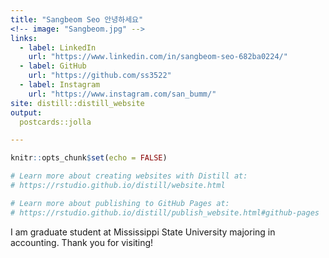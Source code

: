 ---
title: "Sangbeom Seo 안녕하세요"
<!-- image: "Sangbeom.jpg" -->
links:
  - label: LinkedIn
    url: "https://www.linkedin.com/in/sangbeom-seo-682ba0224/"
  - label: GitHub
    url: "https://github.com/ss3522"
  - label: Instagram
    url: "https://www.instagram.com/san_bumm/"
site: distill::distill_website
output:
  postcards::jolla

---

```{r setup, include=FALSE}
knitr::opts_chunk$set(echo = FALSE)

# Learn more about creating websites with Distill at:
# https://rstudio.github.io/distill/website.html

# Learn more about publishing to GitHub Pages at:
# https://rstudio.github.io/distill/publish_website.html#github-pages

```

I am graduate student at Mississippi State University majoring in accounting. Thank you for visiting!
